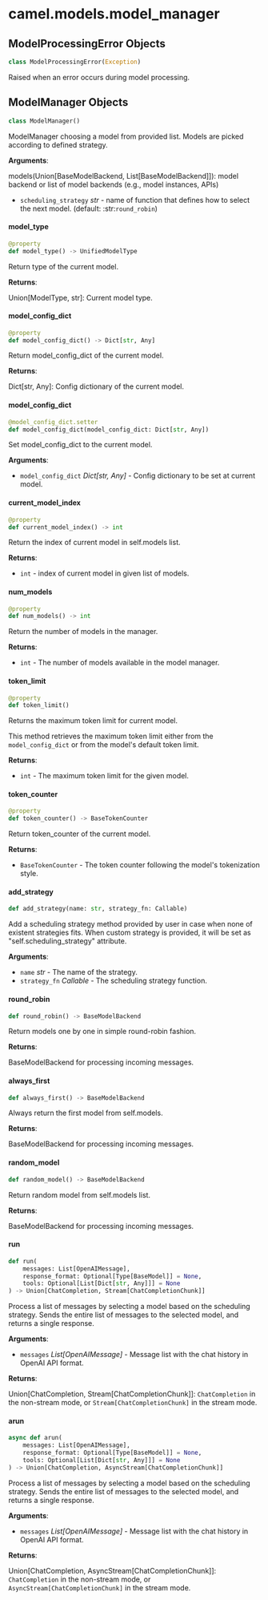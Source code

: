 <a id="camel.models.model_manager"></a>

# camel.models.model\_manager

<a id="camel.models.model_manager.ModelProcessingError"></a>

## ModelProcessingError Objects

```python
class ModelProcessingError(Exception)
```

Raised when an error occurs during model processing.

<a id="camel.models.model_manager.ModelManager"></a>

## ModelManager Objects

```python
class ModelManager()
```

ModelManager choosing a model from provided list.
Models are picked according to defined strategy.

**Arguments**:

  models(Union[BaseModelBackend, List[BaseModelBackend]]):
  model backend or list of model backends
  (e.g., model instances, APIs)
- `scheduling_strategy` _str_ - name of function that defines how
  to select the next model. (default: :str:`round_robin`)

<a id="camel.models.model_manager.ModelManager.model_type"></a>

#### model\_type

```python
@property
def model_type() -> UnifiedModelType
```

Return type of the current model.

**Returns**:

  Union[ModelType, str]: Current model type.

<a id="camel.models.model_manager.ModelManager.model_config_dict"></a>

#### model\_config\_dict

```python
@property
def model_config_dict() -> Dict[str, Any]
```

Return model_config_dict of the current model.

**Returns**:

  Dict[str, Any]: Config dictionary of the current model.

<a id="camel.models.model_manager.ModelManager.model_config_dict"></a>

#### model\_config\_dict

```python
@model_config_dict.setter
def model_config_dict(model_config_dict: Dict[str, Any])
```

Set model_config_dict to the current model.

**Arguments**:

- `model_config_dict` _Dict[str, Any]_ - Config dictionary to be set at
  current model.

<a id="camel.models.model_manager.ModelManager.current_model_index"></a>

#### current\_model\_index

```python
@property
def current_model_index() -> int
```

Return the index of current model in self.models list.

**Returns**:

- `int` - index of current model in given list of models.

<a id="camel.models.model_manager.ModelManager.num_models"></a>

#### num\_models

```python
@property
def num_models() -> int
```

Return the number of models in the manager.

**Returns**:

- `int` - The number of models available in the model manager.

<a id="camel.models.model_manager.ModelManager.token_limit"></a>

#### token\_limit

```python
@property
def token_limit()
```

Returns the maximum token limit for current model.

This method retrieves the maximum token limit either from the
`model_config_dict` or from the model's default token limit.

**Returns**:

- `int` - The maximum token limit for the given model.

<a id="camel.models.model_manager.ModelManager.token_counter"></a>

#### token\_counter

```python
@property
def token_counter() -> BaseTokenCounter
```

Return token_counter of the current model.

**Returns**:

- `BaseTokenCounter` - The token counter following the model's
  tokenization style.

<a id="camel.models.model_manager.ModelManager.add_strategy"></a>

#### add\_strategy

```python
def add_strategy(name: str, strategy_fn: Callable)
```

Add a scheduling strategy method provided by user in case when none
of existent strategies fits.
When custom strategy is provided, it will be set as
"self.scheduling_strategy" attribute.

**Arguments**:

- `name` _str_ - The name of the strategy.
- `strategy_fn` _Callable_ - The scheduling strategy function.

<a id="camel.models.model_manager.ModelManager.round_robin"></a>

#### round\_robin

```python
def round_robin() -> BaseModelBackend
```

Return models one by one in simple round-robin fashion.

**Returns**:

  BaseModelBackend for processing incoming messages.

<a id="camel.models.model_manager.ModelManager.always_first"></a>

#### always\_first

```python
def always_first() -> BaseModelBackend
```

Always return the first model from self.models.

**Returns**:

  BaseModelBackend for processing incoming messages.

<a id="camel.models.model_manager.ModelManager.random_model"></a>

#### random\_model

```python
def random_model() -> BaseModelBackend
```

Return random model from self.models list.

**Returns**:

  BaseModelBackend for processing incoming messages.

<a id="camel.models.model_manager.ModelManager.run"></a>

#### run

```python
def run(
    messages: List[OpenAIMessage],
    response_format: Optional[Type[BaseModel]] = None,
    tools: Optional[List[Dict[str, Any]]] = None
) -> Union[ChatCompletion, Stream[ChatCompletionChunk]]
```

Process a list of messages by selecting a model based on
the scheduling strategy.
Sends the entire list of messages to the selected model,
and returns a single response.

**Arguments**:

- `messages` _List[OpenAIMessage]_ - Message list with the chat
  history in OpenAI API format.
  

**Returns**:

  Union[ChatCompletion, Stream[ChatCompletionChunk]]:
  `ChatCompletion` in the non-stream mode, or
  `Stream[ChatCompletionChunk]` in the stream mode.

<a id="camel.models.model_manager.ModelManager.arun"></a>

#### arun

```python
async def arun(
    messages: List[OpenAIMessage],
    response_format: Optional[Type[BaseModel]] = None,
    tools: Optional[List[Dict[str, Any]]] = None
) -> Union[ChatCompletion, AsyncStream[ChatCompletionChunk]]
```

Process a list of messages by selecting a model based on
the scheduling strategy.
Sends the entire list of messages to the selected model,
and returns a single response.

**Arguments**:

- `messages` _List[OpenAIMessage]_ - Message list with the chat
  history in OpenAI API format.
  

**Returns**:

  Union[ChatCompletion, AsyncStream[ChatCompletionChunk]]:
  `ChatCompletion` in the non-stream mode, or
  `AsyncStream[ChatCompletionChunk]` in the stream mode.

